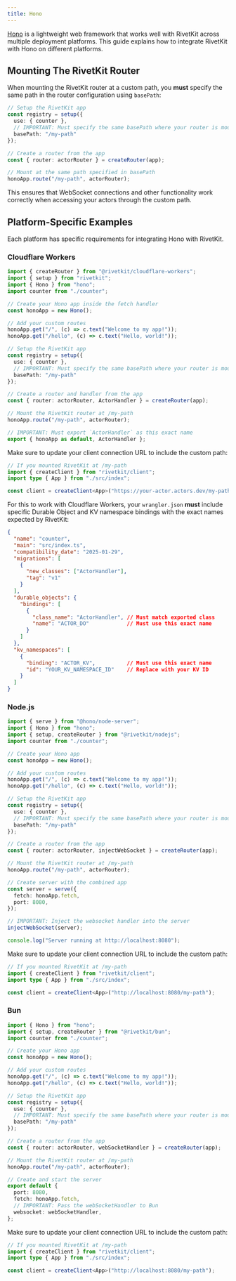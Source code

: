 ```yaml
---
title: Hono
---
```


[Hono](https://hono.dev/) is a lightweight web framework that works well with RivetKit across multiple deployment platforms. This guide explains how to integrate RivetKit with Hono on different platforms.

## Mounting The RivetKit Router

When mounting the RivetKit router at a custom path, you **must** specify the same path in the router configuration using `basePath`:

```typescript
// Setup the RivetKit app
const registry = setup({
  use: { counter },
  // IMPORTANT: Must specify the same basePath where your router is mounted
  basePath: "/my-path"
});

// Create a router from the app
const { router: actorRouter } = createRouter(app);

// Mount at the same path specified in basePath
honoApp.route("/my-path", actorRouter);
```

This ensures that WebSocket connections and other functionality work correctly when accessing your actors through the custom path.

## Platform-Specific Examples

Each platform has specific requirements for integrating Hono with RivetKit.

### Cloudflare Workers

```typescript
import { createRouter } from "@rivetkit/cloudflare-workers";
import { setup } from "rivetkit";
import { Hono } from "hono";
import counter from "./counter";

// Create your Hono app inside the fetch handler
const honoApp = new Hono();

// Add your custom routes
honoApp.get("/", (c) => c.text("Welcome to my app!"));
honoApp.get("/hello", (c) => c.text("Hello, world!"));

// Setup the RivetKit app
const registry = setup({
  use: { counter },
  // IMPORTANT: Must specify the same basePath where your router is mounted
  basePath: "/my-path"
});

// Create a router and handler from the app
const { router: actorRouter, ActorHandler } = createRouter(app);

// Mount the RivetKit router at /my-path
honoApp.route("/my-path", actorRouter);

// IMPORTANT: Must export `ActorHandler` as this exact name
export { honoApp as default, ActorHandler };
```

Make sure to update your client connection URL to include the custom path:

```typescript
// If you mounted RivetKit at /my-path
import { createClient } from "rivetkit/client";
import type { App } from "./src/index";

const client = createClient<App>("https://your-actor.actors.dev/my-path");
```

For this to work with Cloudflare Workers, your `wrangler.json` **must** include specific Durable Object and KV namespace bindings with the exact names expected by RivetKit:

```json
{
  "name": "counter",
  "main": "src/index.ts",
  "compatibility_date": "2025-01-29",
  "migrations": [
    {
      "new_classes": ["ActorHandler"],
      "tag": "v1"
    }
  ],
  "durable_objects": {
    "bindings": [
      {
        "class_name": "ActorHandler", // Must match exported class
        "name": "ACTOR_DO"            // Must use this exact name
      }
    ]
  },
  "kv_namespaces": [
    {
      "binding": "ACTOR_KV",          // Must use this exact name
      "id": "YOUR_KV_NAMESPACE_ID"    // Replace with your KV ID
    }
  ]
}
```


### Node.js

```typescript
import { serve } from "@hono/node-server";
import { Hono } from "hono";
import { setup, createRouter } from "@rivetkit/nodejs";
import counter from "./counter";

// Create your Hono app
const honoApp = new Hono();

// Add your custom routes
honoApp.get("/", (c) => c.text("Welcome to my app!"));
honoApp.get("/hello", (c) => c.text("Hello, world!"));

// Setup the RivetKit app
const registry = setup({
  use: { counter },
  // IMPORTANT: Must specify the same basePath where your router is mounted
  basePath: "/my-path"
});

// Create a router from the app
const { router: actorRouter, injectWebSocket } = createRouter(app);

// Mount the RivetKit router at /my-path
honoApp.route("/my-path", actorRouter);

// Create server with the combined app
const server = serve({
  fetch: honoApp.fetch,
  port: 8080,
});

// IMPORTANT: Inject the websocket handler into the server
injectWebSocket(server);

console.log("Server running at http://localhost:8080");
```

Make sure to update your client connection URL to include the custom path:

```typescript
// If you mounted RivetKit at /my-path
import { createClient } from "rivetkit/client";
import type { App } from "./src/index";

const client = createClient<App>("http://localhost:8080/my-path");
```

### Bun

```typescript
import { Hono } from "hono";
import { setup, createRouter } from "@rivetkit/bun";
import counter from "./counter";

// Create your Hono app
const honoApp = new Hono();

// Add your custom routes
honoApp.get("/", (c) => c.text("Welcome to my app!"));
honoApp.get("/hello", (c) => c.text("Hello, world!"));

// Setup the RivetKit app
const registry = setup({
  use: { counter },
  // IMPORTANT: Must specify the same basePath where your router is mounted
  basePath: "/my-path"
});

// Create a router from the app
const { router: actorRouter, webSocketHandler } = createRouter(app);

// Mount the RivetKit router at /my-path
honoApp.route("/my-path", actorRouter);

// Create and start the server
export default {
  port: 8080,
  fetch: honoApp.fetch,
  // IMPORTANT: Pass the webSocketHandler to Bun
  websocket: webSocketHandler,
};
```

Make sure to update your client connection URL to include the custom path:

```typescript
// If you mounted RivetKit at /my-path
import { createClient } from "rivetkit/client";
import type { App } from "./src/index";

const client = createClient<App>("http://localhost:8080/my-path");
```
